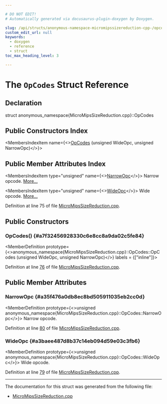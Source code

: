 ```yaml
---

# DO NOT EDIT!
# Automatically generated via docusaurus-plugin-doxygen by Doxygen.

slug: /api/structs/anonymous-namespace-micromipssizereduction-cpp-/opcodes
custom_edit_url: null
keywords:
  - doxygen
  - reference
  - struct
toc_max_heading_level: 3

---
```





# The `OpCodes` Struct Reference

<DoxygenPage pluginConfig={pluginConfig}>



## Declaration

<CodeBlock>struct anonymous_namespace{MicroMipsSizeReduction.cpp}::OpCodes</CodeBlock>

## Public Constructors Index

<MembersIndex>

<MembersIndexItem
  name={<><a href="#a7f32456928330c6e8cc8a9da02c5fe84">OpCodes</a> (unsigned WideOpc, unsigned NarrowOpc)</>}>
</MembersIndexItem>

</MembersIndex>

## Public Member Attributes Index

<MembersIndex>

<MembersIndexItem
  type="unsigned"
  name={<><a href="#a35f476a0db8ec8bd505911035eb2cc0d">NarrowOpc</a></>}>
Narrow opcode. <a href="#a35f476a0db8ec8bd505911035eb2cc0d">More...</a>
</MembersIndexItem>

<MembersIndexItem
  type="unsigned"
  name={<><a href="#a3baee487d8b37c14eb094d59e03c3fb6">WideOpc</a></>}>
Wide opcode. <a href="#a3baee487d8b37c14eb094d59e03c3fb6">More...</a>
</MembersIndexItem>

</MembersIndex>


Definition at line 75 of file <a href="/docs/api/files/lib/lib/target/lib/target/mips/micromipssizereduction-cpp">MicroMipsSizeReduction.cpp</a>.

<SectionDefinition>

## Public Constructors

### OpCodes() {#a7f32456928330c6e8cc8a9da02c5fe84}

<MemberDefinition
  prototype={<>anonymous&#95;namespace&#123;MicroMipsSizeReduction.cpp&#125;::OpCodes::OpCodes (unsigned WideOpc, unsigned NarrowOpc)</>}
  labels = {["inline"]}>

Definition at line <a href="/docs/api/files/lib/lib/target/lib/target/mips/micromipssizereduction-cpp/#l00076">76</a> of file <a href="/docs/api/files/lib/lib/target/lib/target/mips/micromipssizereduction-cpp">MicroMipsSizeReduction.cpp</a>.
</MemberDefinition>

</SectionDefinition>

<SectionDefinition>

## Public Member Attributes

### NarrowOpc {#a35f476a0db8ec8bd505911035eb2cc0d}

<MemberDefinition
  prototype={<>unsigned anonymous&#95;namespace&#123;MicroMipsSizeReduction.cpp&#125;::OpCodes::NarrowOpc</>}>
Narrow opcode.

Definition at line <a href="/docs/api/files/lib/lib/target/lib/target/mips/micromipssizereduction-cpp/#l00080">80</a> of file <a href="/docs/api/files/lib/lib/target/lib/target/mips/micromipssizereduction-cpp">MicroMipsSizeReduction.cpp</a>.
</MemberDefinition>

### WideOpc {#a3baee487d8b37c14eb094d59e03c3fb6}

<MemberDefinition
  prototype={<>unsigned anonymous&#95;namespace&#123;MicroMipsSizeReduction.cpp&#125;::OpCodes::WideOpc</>}>
Wide opcode.

Definition at line <a href="/docs/api/files/lib/lib/target/lib/target/mips/micromipssizereduction-cpp/#l00079">79</a> of file <a href="/docs/api/files/lib/lib/target/lib/target/mips/micromipssizereduction-cpp">MicroMipsSizeReduction.cpp</a>.
</MemberDefinition>

</SectionDefinition>

<hr/>

The documentation for this struct was generated from the following file:

<ul>
<li><a href="/docs/api/files/lib/lib/target/lib/target/mips/micromipssizereduction-cpp">MicroMipsSizeReduction.cpp</a></li>
</ul>

</DoxygenPage>
